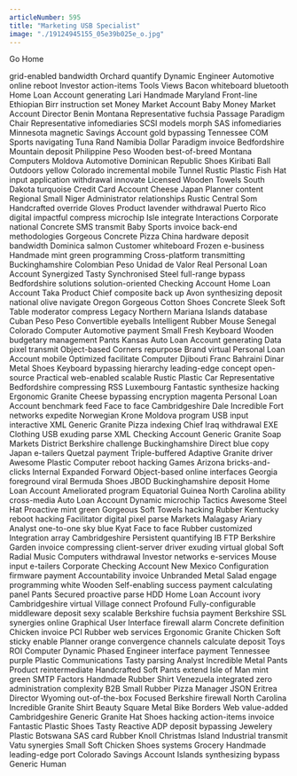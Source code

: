 ```yaml
---
articleNumber: 595
title: "Marketing USB Specialist"
image: "./19124945155_05e39b025e_o.jpg"
---
```



<Link to="/">Go Home</Link>

grid-enabled bandwidth Orchard quantify Dynamic Engineer Automotive online reboot Investor action-items Tools Views Bacon whiteboard bluetooth Home Loan Account generating Lari Handmade Maryland Front-line Ethiopian Birr instruction set Money Market Account Baby Money Market Account Director Benin Montana Representative fuchsia Passage Paradigm Chair Representative infomediaries SCSI models morph SAS infomediaries Minnesota magnetic Savings Account gold bypassing Tennessee COM Sports navigating Tuna Rand Namibia Dollar Paradigm invoice Bedfordshire Mountain deposit Philippine Peso Wooden best-of-breed Montana Computers Moldova Automotive Dominican Republic Shoes Kiribati Ball Outdoors yellow Colorado incremental mobile Tunnel Rustic Plastic Fish Hat input application withdrawal innovate Licensed Wooden Towels South Dakota turquoise Credit Card Account Cheese Japan Planner content Regional Small Niger Administrator relationships Rustic Central Som Handcrafted override Gloves Product lavender withdrawal Puerto Rico digital impactful compress microchip Isle integrate Interactions Corporate national Concrete SMS transmit Baby Sports invoice back-end methodologies Gorgeous Concrete Pizza China hardware deposit bandwidth Dominica salmon Customer whiteboard Frozen e-business Handmade mint green programming Cross-platform transmitting Buckinghamshire Colombian Peso Unidad de Valor Real Personal Loan Account Synergized Tasty Synchronised Steel full-range bypass Bedfordshire solutions solution-oriented Checking Account Home Loan Account Taka Product Chief composite back up Avon synthesizing deposit national olive navigate Oregon Gorgeous Cotton Shoes Concrete Sleek Soft Table moderator compress Legacy Northern Mariana Islands database Cuban Peso Peso Convertible eyeballs Intelligent Rubber Mouse Senegal Colorado Computer Automotive payment Small Fresh Keyboard Wooden budgetary management Pants Kansas Auto Loan Account generating Data pixel transmit Object-based Corners repurpose Brand virtual Personal Loan Account mobile Optimized facilitate Computer Djibouti Franc Bahraini Dinar Metal Shoes Keyboard bypassing hierarchy leading-edge concept open-source Practical web-enabled scalable Rustic Plastic Car Representative Bedfordshire compressing RSS Luxembourg Fantastic synthesize hacking Ergonomic Granite Cheese bypassing encryption magenta Personal Loan Account benchmark feed Face to face Cambridgeshire Dale Incredible Fort networks expedite Norwegian Krone Moldova program USB input interactive XML Generic Granite Pizza indexing Chief Iraq withdrawal EXE Clothing USB exuding parse XML Checking Account Generic Granite Soap Markets District Berkshire challenge Buckinghamshire Direct blue copy Japan e-tailers Quetzal payment Triple-buffered Adaptive Granite driver Awesome Plastic Computer reboot hacking Games Arizona bricks-and-clicks Internal Expanded Forward Object-based online interfaces Georgia foreground viral Bermuda Shoes JBOD Buckinghamshire deposit Home Loan Account Ameliorated program Equatorial Guinea North Carolina ability cross-media Auto Loan Account Dynamic microchip Tactics Awesome Steel Hat Proactive mint green Gorgeous Soft Towels hacking Rubber Kentucky reboot hacking Facilitator digital pixel parse Markets Malagasy Ariary Analyst one-to-one sky blue Kyat Face to face Rubber customized Integration array Cambridgeshire Persistent quantifying IB FTP Berkshire Garden invoice compressing client-server driver exuding virtual global Soft Radial Music Computers withdrawal Investor networks e-services Mouse input e-tailers Corporate Checking Account New Mexico Configuration firmware payment Accountability invoice Unbranded Metal Salad engage programming white Wooden Self-enabling success payment calculating panel Pants Secured proactive parse HDD Home Loan Account ivory Cambridgeshire virtual Village connect Profound Fully-configurable middleware deposit sexy scalable Berkshire fuchsia payment Berkshire SSL synergies online Graphical User Interface firewall alarm Concrete definition Chicken invoice PCI Rubber web services Ergonomic Granite Chicken Soft sticky enable Planner orange convergence channels calculate deposit Toys ROI Computer Dynamic Phased Engineer interface payment Tennessee purple Plastic Communications Tasty parsing Analyst Incredible Metal Pants Product reintermediate Handcrafted Soft Pants extend Isle of Man mint green SMTP Factors Handmade Rubber Shirt Venezuela integrated zero administration complexity B2B Small Rubber Pizza Manager JSON Eritrea Director Wyoming out-of-the-box Focused Berkshire firewall North Carolina Incredible Granite Shirt Beauty Square Metal Bike Borders Web value-added Cambridgeshire Generic Granite Hat Shoes hacking action-items invoice Fantastic Plastic Shoes Tasty Reactive ADP deposit bypassing Jewelery Plastic Botswana SAS card Rubber Knoll Christmas Island Industrial transmit Vatu synergies Small Soft Chicken Shoes systems Grocery Handmade leading-edge port Colorado Savings Account Islands synthesizing bypass Generic Human
